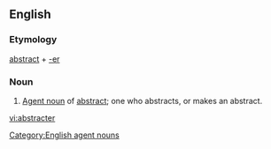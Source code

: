 ==English==

===Etymology===
[[abstract]] + [[-er]]

===Noun===

{{en-noun}}

# [[agent noun|Agent noun]] of [[abstract]]; one who abstracts, or makes an abstract.

[[Category:English agent nouns]]

[[vi:abstracter]]